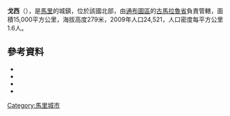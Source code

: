 {{Coord|15|49|36|N|1|18|41|W|display=title}}

'''戈西'''（{{lang-fr|Gossi}}），是[[馬里|馬里]]的城鎮，位於該國北部，由[[通布圖區|通布圖區]]的[[古馬拉魯省|古馬拉魯省]]負責管轄，面積15,000平方公里，海拔高度279米，2009年人口24,521，人口密度每平方公里1.6人。

==參考資料==
*{{citation | url=http://instat.gov.ml/documentation/tombouctou.pdf | publisher=République de Mali: Institut National de la Statistique | title=Resultats Provisoires RGPH 2009 (Région de Tombouctou) | language=fr | accessdate=2015-07-21 | archive-date=2011-07-22 | archive-url=https://web.archive.org/web/20110722215701/http://instat.gov.ml/documentation/tombouctou.pdf | dead-url=no }}
*{{citation | title=Plan de Sécurité Alimentaire Commune Rurale de Gossi 2006-2010 | publisher=Commissariat à la Sécurité Alimentaire, République du Mali, USAID-Mali | year=2006 | url=http://www.aec.msu.edu/fs2/mali_fd_strtgy/plans/tombouctou/gourma_rharous/psa_gossi.pdf | language=fr | deadurl=yes | archiveurl=https://web.archive.org/web/20120913110207/http://www.aec.msu.edu/fs2/mali_fd_strtgy/plans/tombouctou/gourma_rharous/psa_gossi.pdf | archivedate=2012年9月13日 | df= }}
*{{citation | title= Algeria passenger plane wreckage found in Mali | publisher= BBC News Africa | date= 24 July 2014 | url= http://www.bbc.com/news/world-africa-28475335 | accessdate= 2015-07-21 | archive-date= 2021-03-08 | archive-url= https://web.archive.org/web/20210308040707/https://www.bbc.com/news/world-africa-28475335 | dead-url= no }}
*{{citation | title= Situation des points d'eau modernes au Mali en 2003: Gossi | url= http://www.bndr-mali.org/bnn-mali/index.php?option=com_docman&task=doc_download&gid=979&Itemid=53 | publisher= Ministère des Mines, de l'Energie et de l'Eau, République du Mali | year= 2003 | language= fr }}{{Dead link|date=2018年6月 |bot=InternetArchiveBot |fix-attempted=no }}

{{通布圖區}}

[[Category:馬里城市|Category:馬里城市]]


{{Mali-geo-stub}}